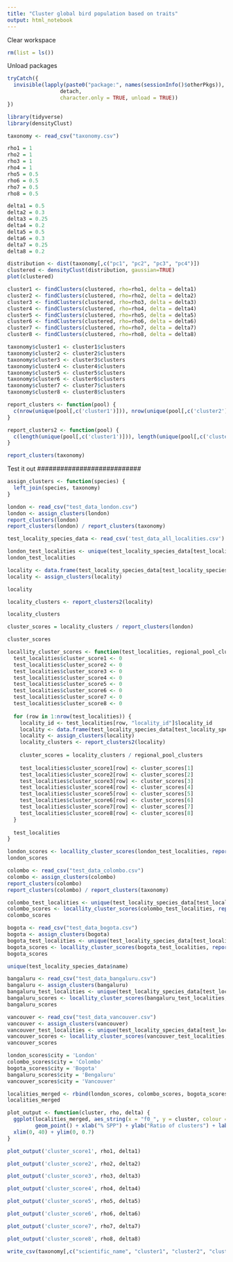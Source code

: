 ```yaml
---
title: "Cluster global bird population based on traits"
output: html_notebook
---
```


Clear workspace
```r
rm(list = ls())
```

Unload packages
```r
tryCatch({
  invisible(lapply(paste0("package:", names(sessionInfo()$otherPkgs)),   # Unload add-on packages
                 detach,
                 character.only = TRUE, unload = TRUE))
})
```

```r
library(tidyverse)
library(densityClust)
```


```r
taxonomy <- read_csv("taxonomy.csv")
```


```r
rho1 = 1
rho2 = 1
rho3 = 1
rho4 = 1
rho5 = 0.5
rho6 = 0.5
rho7 = 0.5
rho8 = 0.5

delta1 = 0.5
delta2 = 0.3
delta3 = 0.25
delta4 = 0.2
delta5 = 0.5
delta6 = 0.3
delta7 = 0.25
delta8 = 0.2
```

```r
distribution <- dist(taxonomy[,c("pc1", "pc2", "pc3", "pc4")])
clustered <- densityClust(distribution, gaussian=TRUE)
plot(clustered)
```


```r
cluster1 <- findClusters(clustered, rho=rho1, delta = delta1)
cluster2 <- findClusters(clustered, rho=rho2, delta = delta2)
cluster3 <- findClusters(clustered, rho=rho3, delta = delta3)
cluster4 <- findClusters(clustered, rho=rho4, delta = delta4)
cluster5 <- findClusters(clustered, rho=rho5, delta = delta5)
cluster6 <- findClusters(clustered, rho=rho6, delta = delta6)
cluster7 <- findClusters(clustered, rho=rho7, delta = delta7)
cluster8 <- findClusters(clustered, rho=rho8, delta = delta8)
```


```r
taxonomy$cluster1 <- cluster1$clusters
taxonomy$cluster2 <- cluster2$clusters
taxonomy$cluster3 <- cluster3$clusters
taxonomy$cluster4 <- cluster4$clusters
taxonomy$cluster5 <- cluster5$clusters
taxonomy$cluster6 <- cluster6$clusters
taxonomy$cluster7 <- cluster7$clusters
taxonomy$cluster8 <- cluster8$clusters
```

```r
report_clusters <- function(pool) {
  c(nrow(unique(pool[,c('cluster1')])), nrow(unique(pool[,c('cluster2')])), nrow(unique(pool[,c('cluster3')])), nrow(unique(pool[,c('cluster4')])), nrow(unique(pool[,c('cluster5')])), nrow(unique(pool[,c('cluster6')])), nrow(unique(pool[,c('cluster7')])), nrow(unique(pool[,c('cluster8')])))
}

report_clusters2 <- function(pool) {
  c(length(unique(pool[,c('cluster1')])), length(unique(pool[,c('cluster2')])), length(unique(pool[,c('cluster3')])), length(unique(pool[,c('cluster4')])), length(unique(pool[,c('cluster5')])), length(unique(pool[,c('cluster6')])), length(unique(pool[,c('cluster7')])), length(unique(pool[,c('cluster8')])))
}
```

```r
report_clusters(taxonomy)
```

###########################
 Test it out
###########################

```r
assign_clusters <- function(species) {
  left_join(species, taxonomy)
}
```

```r
london <- read_csv("test_data_london.csv")
london <- assign_clusters(london)
report_clusters(london)
report_clusters(london) / report_clusters(taxonomy)
```

```r
test_locality_species_data <- read_csv('test_data_all_localities.csv')
```
```r
london_test_localities <- unique(test_locality_species_data[test_locality_species_data$name == 'London', c("locality_id", "f0_")])
london_test_localities
```
```r
locality <- data.frame(test_locality_species_data[test_locality_species_data$locality_id == 'L10042193',])
locality <- assign_clusters(locality)

locality

locality_clusters <- report_clusters2(locality)

locality_clusters

cluster_scores = locality_clusters / report_clusters(london)

cluster_scores
```

```r
locallity_cluster_scores <- function(test_localities, regional_pool_clusters) {
  test_localities$cluster_score1 <- 0
  test_localities$cluster_score2 <- 0
  test_localities$cluster_score3 <- 0
  test_localities$cluster_score4 <- 0
  test_localities$cluster_score5 <- 0
  test_localities$cluster_score6 <- 0
  test_localities$cluster_score7 <- 0
  test_localities$cluster_score8 <- 0
  
  for (row in 1:nrow(test_localities)) {
    locality_id <- test_localities[row, "locality_id"]$locality_id
    locality <- data.frame(test_locality_species_data[test_locality_species_data$locality_id == locality_id,])
    locality <- assign_clusters(locality)
    locality_clusters <- report_clusters2(locality)
    
    cluster_scores = locality_clusters / regional_pool_clusters
    
    test_localities$cluster_score1[row] <- cluster_scores[1]
    test_localities$cluster_score2[row] <- cluster_scores[2]
    test_localities$cluster_score3[row] <- cluster_scores[3]
    test_localities$cluster_score4[row] <- cluster_scores[4]
    test_localities$cluster_score5[row] <- cluster_scores[5]
    test_localities$cluster_score6[row] <- cluster_scores[6]
    test_localities$cluster_score7[row] <- cluster_scores[7]
    test_localities$cluster_score8[row] <- cluster_scores[8]
  }
  
  test_localities
}
```


```r
london_scores <- locallity_cluster_scores(london_test_localities, report_clusters(london))
london_scores
```

```r
colombo <- read_csv("test_data_colombo.csv")
colombo <- assign_clusters(colombo)
report_clusters(colombo)
report_clusters(colombo) / report_clusters(taxonomy)
```

```r
colombo_test_localities <- unique(test_locality_species_data[test_locality_species_data$name == 'Colombo', c("locality_id", "f0_")])
colombo_scores <- locallity_cluster_scores(colombo_test_localities, report_clusters(colombo))
colombo_scores
```

```r
bogota <- read_csv("test_data_bogota.csv")
bogota <- assign_clusters(bogota)
bogota_test_localities <- unique(test_locality_species_data[test_locality_species_data$name == 'Bogota', c("locality_id", "f0_")])
bogota_scores <- locallity_cluster_scores(bogota_test_localities, report_clusters(bogota))
bogota_scores
```

```r
unique(test_locality_species_data$name)
```

```r
bangaluru <- read_csv("test_data_bangaluru.csv")
bangaluru <- assign_clusters(bangaluru)
bangaluru_test_localities <- unique(test_locality_species_data[test_locality_species_data$name == 'Bengaluru', c("locality_id", "f0_")])
bangaluru_scores <- locallity_cluster_scores(bangaluru_test_localities, report_clusters(bangaluru))
bangaluru_scores
```

```r
vancouver <- read_csv("test_data_vancouver.csv")
vancouver <- assign_clusters(vancouver)
vancouver_test_localities <- unique(test_locality_species_data[test_locality_species_data$name == 'Vancouver', c("locality_id", "f0_")])
vancouver_scores <- locallity_cluster_scores(vancouver_test_localities, report_clusters(vancouver))
vancouver_scores
```



```r
london_scores$city = 'London'
colombo_scores$city = 'Colombo'
bogota_scores$city = 'Bogota'
bangaluru_scores$city = 'Bengaluru'
vancouver_scores$city = 'Vancouver'

localities_merged <- rbind(london_scores, colombo_scores, bogota_scores, bangaluru_scores, vancouver_scores)
localities_merged
```

```r
plot_output <- function(cluster, rho, delta) {
  ggplot(localities_merged, aes_string(x = "f0_", y = cluster, colour = "city")) + 
         geom_point() + xlab("% SPP") + ylab("Ratio of clusters") + labs(title = paste("Clusters rho =", rho, ", delta =", delta)) +
  xlim(0, 40) + ylim(0, 0.7)
}
```

```r
plot_output('cluster_score1', rho1, delta1)
```

```r
plot_output('cluster_score2', rho2, delta2)
```

```r
plot_output('cluster_score3', rho3, delta3)
```

```r
plot_output('cluster_score4', rho4, delta4)
```

```r
plot_output('cluster_score5', rho5, delta5)
```

```r
plot_output('cluster_score6', rho6, delta6)
```
```r
plot_output('cluster_score7', rho7, delta7)
```

```r
plot_output('cluster_score8', rho8, delta8)
```


```r
write_csv(taxonomy[,c("scientific_name", "cluster1", "cluster2", "cluster3", "cluster4")], "result.csv")
```

